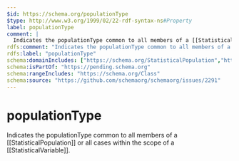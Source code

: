 ```yaml
---
$id: https://schema.org/populationType
$type: http://www.w3.org/1999/02/22-rdf-syntax-ns#Property
label: populationType
comment: |
  Indicates the populationType common to all members of a [[StatisticalPopulation]] or all cases within the scope of a [[StatisticalVariable]].
rdfs:comment: "Indicates the populationType common to all members of a [[StatisticalPopulation]] or all cases within the scope of a [[StatisticalVariable]]."
rdfs:label: "populationType"
schema:domainIncludes: ["https://schema.org/StatisticalPopulation","https://schema.org/StatisticalVariable"]
schema:isPartOf: "https://pending.schema.org"
schema:rangeIncludes: "https://schema.org/Class"
schema:source: "https://github.com/schemaorg/schemaorg/issues/2291"
---
```


# populationType

Indicates the populationType common to all members of a [[StatisticalPopulation]] or all cases within the scope of a [[StatisticalVariable]].

